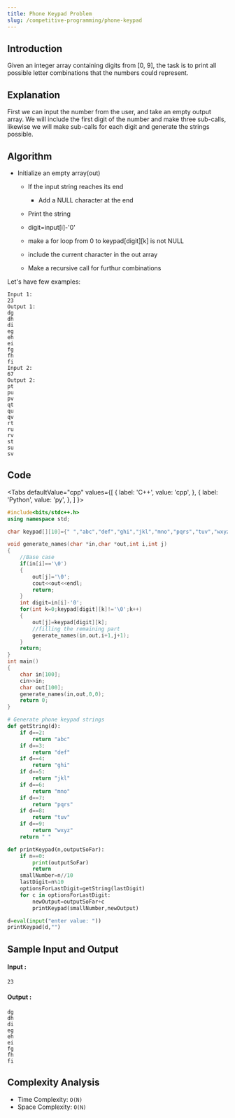 ```yaml
---
title: Phone Keypad Problem
slug: /competitive-programming/phone-keypad
---
```


## Introduction

Given an integer array containing digits from [0, 9], the task is to print all possible letter combinations that the numbers could represent. 

## Explanation 

First we can input the number from the user, and take an empty output array.
We will include the first digit of the number and make three sub-calls, likewise we will make sub-calls for each digit and generate the strings possible.

## Algorithm

- Initialize an empty array(out)
    - If the input string reaches its end
        - Add a NULL character at the end
	- Print the string

    - digit=input[i]-'0'
    - make a for loop from 0 to keypad[digit][k] is not NULL
	- include the current character in the out array
	- Make a recursive call for furthur combinations


Let's have few examples: 
```
Input 1:
23
Output 1:
dg
dh
di
eg
eh
ei
fg
fh
fi
Input 2:
67
Output 2:
pt
pu
pv
qt
qu
qv
rt
ru
rv
st
su
sv 
```
## Code


<Tabs
  defaultValue="cpp"
  values={[
    { label: 'C++', value: 'cpp', },
    { label: 'Python', value: 'py', },
  ]
}>
<TabItem value="C++">

```cpp
#include<bits/stdc++.h>
using namespace std;

char keypad[][10]={" ","abc","def","ghi","jkl","mno","pqrs","tuv","wxyz"};

void generate_names(char *in,char *out,int i,int j)
{
	//Base case
	if(in[i]=='\0')
	{
		out[j]='\0';
		cout<<out<<endl;
		return;
	}
	int digit=in[i]-'0';
	for(int k=0;keypad[digit][k]!='\0';k++)
	{
		out[j]=keypad[digit][k];
		//filling the remaining part
		generate_names(in,out,i+1,j+1);
	}
	return;
}
int main()
{
	char in[100];
	cin>>in;
	char out[100];
	generate_names(in,out,0,0);
	return 0;
}
```
</TabItem>

<TabItem value="py">

```python   
# Generate phone keypad strings
def getString(d):
    if d==2:
        return "abc"
    if d==3:
        return "def"
    if d==4:
        return "ghi"
    if d==5:
        return "jkl"
    if d==6:
        return "mno"
    if d==7:
        return "pqrs"
    if d==8:
        return "tuv"
    if d==9:
        return "wxyz"
    return " "

def printKeypad(n,outputSoFar):
    if n==0:
        print(outputSoFar)
        return
    smallNumber=n//10
    lastDigit=n%10
    optionsForLastDigit=getString(lastDigit)
    for c in optionsForLastDigit:
        newOutput=outputSoFar+c
        printKeypad(smallNumber,newOutput)

d=eval(input("enter value: "))
printKeypad(d,"")
```
</TabItem>

</Tabs>

## Sample Input and Output

#### Input :

```
23
```

#### Output :

```
dg
dh
di
eg
eh
ei
fg
fh
fi
```

## Complexity Analysis

- Time Complexity: `O(N)`
- Space Complexity: `O(N)`
